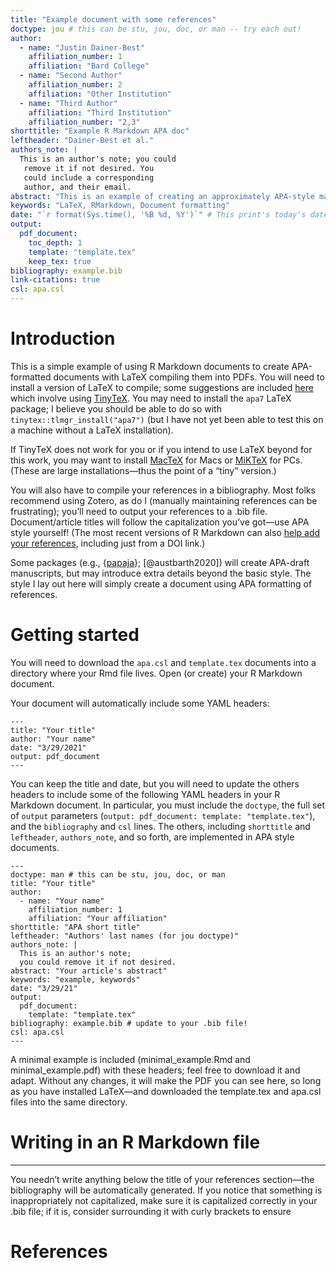```yaml
---
title: "Example document with some references"
doctype: jou # this can be stu, jou, doc, or man -- try each out!
author: 
  - name: "Justin Dainer-Best"
    affiliation_number: 1
    affiliation: "Bard College"
  - name: "Second Author"
    affiliation_number: 2
    affiliation: "Other Institution"
  - name: "Third Author"
    affiliation: "Third Institution"
    affiliation_number: "2,3"
shorttitle: "Example R Markdown APA doc"
leftheader: "Dainer-Best et al."
authors_note: |
  This is an author's note; you could
   remove it if not desired. You 
   could include a corresponding 
   author, and their email. 
abstract: "This is an example of creating an approximately APA-style manuscript using R Markdown and .bib files"
keywords: "LaTeX, RMarkdown, Document formatting"
date: "`r format(Sys.time(), '%B %d, %Y')`" # This print's today's date
output: 
  pdf_document:
    toc_depth: 1
    template: "template.tex"
    keep_tex: true
bibliography: example.bib
link-citations: true
csl: apa.csl
---
```


# Introduction

This is a simple example of using R Markdown documents to create APA-formatted documents with LaTeX compiling them into PDFs. You will need to install a version of LaTeX to compile; some suggestions are included [here](https://bookdown.org/yihui/rmarkdown-cookbook/install-latex.html) which involve using [TinyTeX](https://yihui.org/tinytex/). You may need to install the `apa7` LaTeX package; I believe you should be able to do so with `tinytex::tlmgr_install("apa7")` (but I have not yet been able to test this on a machine without a LaTeX installation).

If TinyTeX does not work for you or if you intend to use LaTeX beyond for this work, you may want to install [MacTeX](http://tug.org/mactex/) for Macs or [MiKTeX](https://miktex.org/) for PCs. (These are large installations---thus the point of a "tiny" version.)

You will also have to compile your references in a bibliography. Most folks recommend using Zotero, as do I (manually maintaining references can be frustrating); you'll need to output your references to a .bib file. Document/article titles will follow the capitalization you've got---use APA style yourself! (The most recent versions of R Markdown can also [help add your references](https://rmarkdown.rstudio.com/authoring_bibliographies_and_citations.html), including just from a DOI link.)

Some packages (e.g., {[papaja](https://github.com/crsh/papaja)}; [@austbarth2020]) will create APA-draft manuscripts, but may introduce extra details beyond the basic style. The style I lay out here will simply create a document using APA formatting of references. 

# Getting started

You will need to download the `apa.csl` and `template.tex` documents into a directory where your Rmd file lives. Open (or create) your R Markdown document.

Your document will automatically include some YAML headers:

```
---
title: "Your title"
author: "Your name"
date: "3/29/2021"
output: pdf_document
---
```

You can keep the title and date, but you will need to update the others headers to include some of the following YAML headers in your R Markdown document. In particular, you must include the `doctype`, the full set of `output` parameters (`output: pdf_document: template: "template.tex"`), and the `bibliography` and `csl` lines. The others, including `shorttitle` and `leftheader`, `authors_note`, and so forth, are implemented in APA style documents. 

```
---
doctype: man # this can be stu, jou, doc, or man
title: "Your title"
author: 
  - name: "Your name"
    affiliation_number: 1
    affiliation: "Your affiliation"
shorttitle: "APA short title"
leftheader: "Authors' last names (for jou doctype)"
authors_note: |
  This is an author's note; 
  you could remove it if not desired. 
abstract: "Your article's abstract"
keywords: "example, keywords"
date: "3/29/21"
output: 
  pdf_document:
    template: "template.tex"
bibliography: example.bib # update to your .bib file!
csl: apa.csl
---
```

A minimal example is included (minimal_example.Rmd and minimal_example.pdf) with these headers; feel free to download it and adapt. Without any changes, it will make the PDF you can see here, so long as you have installed LaTeX---and downloaded the template.tex and apa.csl files into the same directory. 

# Writing in an R Markdown file



---

You needn't write anything below the title of your references section---the bibliography will be automatically generated. If you notice that something is inappropriately not capitalized, make sure it is capitalized correctly in your .bib file; if it is, consider surrounding it with curly brackets to ensure

# References

